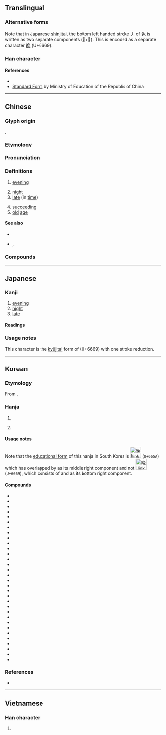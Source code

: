 {{also|晩|睌}}
{{character info/new}}
==Translingual==
{{ja-forms|[[晩]]|晚|晚}}

===Alternative forms===
Note that in Japanese [[shinjitai]], the bottom left handed stroke [[㇓]] of [[免]] is written as two separate components (𫩏+儿). This is encoded as a separate character [[晩]] (U+6669).

===Han character===
{{Han char|rn=72|rad=日|as=07|sn=11|four=67016|canj=ANAU|ids=⿰日免}}

====References====
* {{Han ref|kx=0495.340|dkj=13940|dj=0861.210|hdz=21514.040|uh=665A|ud=26202|bh=B1DF|bd=45535}}
* [http://stroke-order.learningweb.moe.edu.tw/characterQueryResult.do?word=%E6%99%9A Standard Form] by Ministry of Education of the Republic of China

----

==Chinese==
{{zh-forms}}

===Glyph origin===
{{Han etym}}
{{Han compound|日|免|ls=psc|c1=s|c2=p}}.

===Etymology===
{{rfe|zh}}

===Pronunciation===
{{zh-pron
|m=wǎn
|m-s=
|dg=ван2
|c=maan5
|c-t=
|g=
|h=pfs=ván
|j=
|mb=uǎing
|md=uāng/muōng
|md_note=uāng - literary; muōng - vernacular
|mn=boán/xm,qz,tw:mńg/zz:múi/ml:oán
|mn_note=boán - literary; mńg/múi - vernacular; oán - colloquial variant
|mn-t=mung2
|w=3me,3hhue
|x=
|mc=y
|oc=y
|ma=y
|cat=n,a
}}

===Definitions===
{{zh-hanzi}}

# [[evening]]
#: {{zh-x|晚上{shang}|evening}}
# [[night]]
# [[late]] (in [[time]])
#: {{zh-x|我 昨天 晚上{shang} 太 '''晚''' 睡覺 了。|I slept too '''late''' last night.}}
# [[succeeding]]
# [[old]] [[age]]

====See also====
* {{zh-l|夜}}
* {{sense|late}} {{q|Cantonese}} {{zh-l|遲}}, {{zh-l|晏}}

===Compounds===
{{zh-der|晚安|晚班|晚報|晚輩|晚餐|晚場|晚車|晚春|晚稻|晚點|晚飯|晚會|晚婚|晚間|晚節|晚近|晚景|晚境|晚禮服|晚戀|晚年|晚期|晚秋|晚秋作物|晚晌|晚上|晚生|晚世|晚熟|晚霜|晚霞|晚學|晚宴|晚育|晚照|寒花晚節|後生晚學|大器晚成|傍晚|向晚|何見之晚|前親晚後|今晚|下晚|恨相見晚|恨相知晚|年晚|不早不晚|將晚|前晚|如今晚兒|好早晚|夜晚|多早晚|一天到晚|晚學生|晚暮|晚節不終|拉晚兒|投晚|晼晚|晚課|晚歸|晚翠|晚明小品|晚進|拜晚年|晚起|晚疫病|桑榆晚景|晚節末路|晚成|相見恨晚|晚食當肉|晚田|晚半天兒|為時已晚|晚參|相知恨晚|眷晚生|相逢恨晚|早出晚歸|晚運|晚豔|晚娘|當晚|晚唐|晚香玉|晚歲|晚娘面孔|旦晚|未晚|晚風|晚西|晚膳|晚節黃花|晚生後學|昨晚|早迷晚寤|早晚|相得恨晚|趕晚|薄晚|這早晚|黃花晚節}}

{{zh-cat|Beginning}}

----

==Japanese==
{{ja-kanji forms|晩|晚}}

===Kanji===
{{ja-kanji|grade=|rs=日07|shin=晩}}

# [[evening]]
# [[night]]
# [[late]]

====Readings====
{{ja-readings
|on=ばん
|kun=く-れ, おそ-い
}}

===Usage notes===
This character is the [[kyūjitai]] form of {{ja-l|晩}} (U+6669) with one stroke reduction.

----

==Korean==

===Etymology===
From {{der|ko|ltc|sort=만|-}} {{ltc-l|晚}}. {{hanja-hunmong|만〯|man|天文#상01B}}

===Hanja===
{{ko-hanja|저물다|저물|만}}

# {{hanja form of|만|[[evening]]; [[night]]}}
# {{lb|ko|only used in compounds}} {{hanja form of|만|[[late]]}}

====Usage notes====
Note that the [[w:Basic hanja for educational use|educational form]] of this hanja in South Korea is [[File:gw u665a.svg|35px|text-bottom|晚|link=晚#Korean]] (<code>U+665A</code>) which has {{l|ko|口}} overlapped by {{l|ko|丿}} as its middle right component and not [[File:Gw u6669.svg|35px|text-bottom|晩|link=晩]] (<code>U+6669</code>), which consists of {{l|mul|𫩏}} and {{l|mul|儿}} as its bottom right component.

====Compounds====
{{der-top3|Compounds}}
* {{ko-l|만각|晚覺}}
* {{ko-l|만경|晚境}}
* {{ko-l|만경|晚景}}
* {{ko-l|만계|晚計}}
* {{ko-l|만교|晚交}}
* {{ko-l|만기|晚期}}
* {{ko-l|만년|晚年}}
* {{ko-l|만달|晚達}}
* {{ko-l|만당|晚唐}}
* {{ko-l|만도|晚到}}
* {{ko-l|만도|晚禱}}
* {{ko-l|만도|晚稻}}
* {{ko-l|만동|晚冬}}
* {{ko-l|만득|晚得}}
* {{ko-l|만산|晚産}}
* {{ko-l|만생|晚生}}
* {{ko-l|만성|晚成}}
* {{ko-l|만숙|晚熟}}
* {{ko-l|만시|晚時}}
* {{ko-l|만식|晚食}}
* {{ko-l|만염|晚炎}}
* {{ko-l|만운|晚運}}
* {{ko-l|만절|晚節}}
* {{ko-l|만종|晚鐘}}
* {{ko-l|만찬|晚餐}}
* {{ko-l|만추|晚秋}}
* {{ko-l|만춘|晚春}}
* {{ko-l|만파|晚播}}
* {{ko-l|만하|晚夏}}
* {{ko-l|만하|晚霞}}
* {{ko-l|만학|晚學}}
* {{ko-l|만혼|晚婚}}
{{der-bottom}}

===References===
* {{R:hanjadoc|4639}}

----

==Vietnamese==

===Han character===
{{vi-hantu|[[vãn]], [[muộn]]|rs=日07}}

# {{rfdef|vi|sort=日07}}